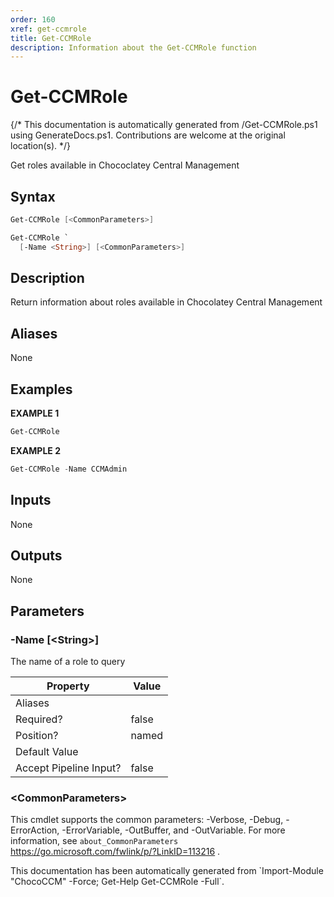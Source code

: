 ```yaml
---
order: 160
xref: get-ccmrole
title: Get-CCMRole
description: Information about the Get-CCMRole function
---
```


# Get-CCMRole

{/* This documentation is automatically generated from /Get-CCMRole.ps1 using GenerateDocs.ps1. Contributions are welcome at the original location(s). */}

Get roles available in Chococlatey Central Management

## Syntax

```powershell
Get-CCMRole [<CommonParameters>]
```


```powershell
Get-CCMRole `
  [-Name <String>] [<CommonParameters>]
```

## Description

Return information about roles available in Chocolatey Central Management


## Aliases

None

## Examples

 **EXAMPLE 1**

```powershell
Get-CCMRole

```

**EXAMPLE 2**

```powershell
Get-CCMRole -Name CCMAdmin

```

## Inputs

None

## Outputs

None

## Parameters

###  -Name [&lt;String&gt;]
The name of a role to query

Property               | Value
---------------------- | -----
Aliases                |
Required?              | false
Position?              | named
Default Value          |
Accept Pipeline Input? | false

### &lt;CommonParameters&gt;

This cmdlet supports the common parameters: -Verbose, -Debug, -ErrorAction, -ErrorVariable, -OutBuffer, and -OutVariable. For more information, see `about_CommonParameters` https://go.microsoft.com/fwlink/p/?LinkID=113216 .



<Xref title="Function Reference" value="chococcm-functions" />

<Callout type="info">
    This documentation has been automatically generated from `Import-Module "ChocoCCM" -Force; Get-Help Get-CCMRole -Full`.
</Callout>